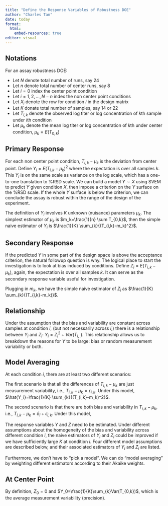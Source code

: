 ```yaml
---
title: "Define the Response Variables of Robustness DOE"
author: "Charles Tan"
date: today
format:
  html:  
    embed-resources: true
editor: visual
---
```


## Notations

For an assay robustness DOE:

-   Let $N$ denote total number of runs, say 24
-   Let $n$ denote total number of center runs, say 8
-   Let $i=0$ index the center point condition
-   Let $i=1,2,…,N-n$ index the non center point conditions
-   Let $X_i$ denote the row for condition $i$ in the design matrix
-   Let $K$ donate total number of samples, say 14 or 22
-   Let $T_{i,k}$ denote the observed log titer or log concentration of $k$th sample under $i$th condition
-   Let $\mu_{k}$ denote the mean log titer or log concentration of $k$th under center condition, $\mu_k=E(T_{0,k})$

## Primary Response

For each non center point condition, $T_{i,k}-\mu_k$ is the deviation from center point. Define $Y_i=E(T_{i,k}-\mu_k)^2$ where the expectation is over all samples $k$. This $Y_i$ is on the same scale as variance on the log scale, which has a one-to-one translation to %RSD scale. We can build a model $Y \sim X$ using SVEM to predict $Y$ given condition $X$, then impose a criterion on the $Y$ surface on the %RSD scale. If the whole $Y$ surface is below the criterion, we can conclude the assay is robust within the range of the design of the experiment.

The definition of $Y_i$ involves $K$ unknown (nuisance) parameters $\mu_{k}$. The simplest estimator of $\mu_{k}$ is $m_k=\frac{1}{n} \sum T_{0,k}$, then the simple naive estimator of $Y_i$ is $\frac{1}{K} \sum_{k}{(T_{i,k}-m_k)^2}$.

## Secondary Response

If the predicted $Y$ in some part of the design space is above the acceptance criterion, the natural followup question is why. The logical place to start the investigation is to look at bias induced by conditions. Define $Z_i=E(T_{i,k}-\mu_k)$, again, the expectation is over all samples $k$. It can serve as the secondary response variable useful for investigation.

Plugging in $m_k$, we have the simple naive estimator of $Z_i$ as $\frac{1}{K} \sum_{k}{(T_{i,k}-m_k)}$.

## Relationship

Under the assumption that the bias and variability are constant across samples at condition $i$, (but not necessarily across $i$,) there is a relationship between $Y_i$ and $Z_i$: $Y_i=Z_i^2+Var(T_{i,.})$. This relationship allows us to breakdown the reasons for $Y$ to be large: bias or random measurement variability or both.

## Model Averaging

At each condition $i$, there are at least two different scenarios:

The first scenario is that all the differences of $T_{i,k}-\mu_k$ are just measurement variability, i.e., $T_{i,k}-\mu_k=\epsilon_{i,k}$. Under this model, $\hat{Y_i}=\frac{1}{K} \sum_{k}{(T_{i,k}-m_k)^2}$.

The second scenario is that there are both bias and variability in $T_{i,k}-\mu_k$, i.e., $T_{i,k}-\mu_k=\delta_i+\epsilon_{i,k}$. Under this model,

The response variables $Y$ and $Z$ need to be estimated. Under different assumptions about the homogeneity of the bias and variability across different condition $i$, the naive estimators of $Y_i$ and $Z_i$ could be improved if we have sufficiently large $K$ at condition $i$. Four different model assumptions are described below, and their associated estimators of $Y_i$ and $Z_i$ are listed.

Furthermore, we don't have to "pick a model". We can do "model averaging" by weighting different estimators according to their Akaike weights.

## At Center Point

By definition, $Z_0=0$ and $Y_0=\frac{1}{K}\sum_{k}Var(T_{0,k})$, which is the average measurement variability (precision).
